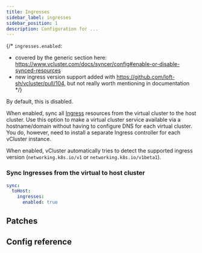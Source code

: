 ```yaml
---
title: Ingresses
sidebar_label: ingresses
sidebar_position: 1
description: Configuration for ...
---
```



{/*
`ingresses.enabled`:
- covered by the generic section here: https://www.vcluster.com/docs/syncer/config#enable-or-disable-synced-resources
- new ingress version support added with https://github.com/loft-sh/vcluster/pull/104, but not really worth mentioning in documentation
*/}

By default, this is disabled.

When enabled, sync all [Ingress](https://kubernetes.io/docs/concepts/services-networking/ingress/) resources from the virtual cluster to the host cluster. Use this option to make a virtual cluster service available via a hostname/domain without having to configure DNS for each virtual cluster. You do, however, need to install a separate Ingress controller for each vCluster instance.

When enabled, vCluster automatically tries to detect the supported ingress version (`networking.k8s.io/v1` or `networking.k8s.io/v1beta1`).

### Sync Ingresses from the virtual to host cluster

```YAML
sync:
  toHost:
    ingresses:
      enabled: true
```

## Patches

<Patches resource="ingresses" path="spec.rules[*].host" direction="toHost"  />

## Config reference

<Ingress/>
